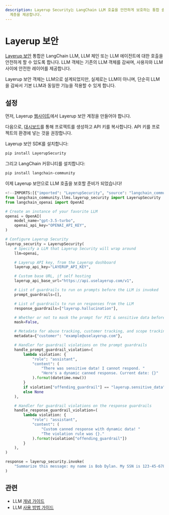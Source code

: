 ```yaml
---
description: Layerup Security는 LangChain LLM 호출을 안전하게 보호하는 통합 솔루션으로, 사용자와 LLM 간의 보안
  계층을 제공합니다.
---
```


# Layerup 보안

[Layerup 보안](https://uselayerup.com) 통합은 LangChain LLM, LLM 체인 또는 LLM 에이전트에 대한 호출을 안전하게 할 수 있도록 합니다. LLM 객체는 기존의 LLM 객체를 감싸며, 사용자와 LLM 사이에 안전한 레이어를 제공합니다.

Layerup 보안 객체는 LLM으로 설계되었지만, 실제로는 LLM이 아니며, 단순히 LLM을 감싸서 기본 LLM과 동일한 기능을 적용할 수 있게 합니다.

## 설정
먼저, Layerup [웹사이트](https://uselayerup.com)에서 Layerup 보안 계정을 만들어야 합니다.

다음으로, [대시보드](https://dashboard.uselayerup.com)를 통해 프로젝트를 생성하고 API 키를 복사합니다. API 키를 프로젝트의 환경에 넣는 것을 권장합니다.

Layerup 보안 SDK를 설치합니다:
```bash
pip install LayerupSecurity
```


그리고 LangChain 커뮤니티를 설치합니다:
```bash
pip install langchain-community
```


이제 Layerup 보안으로 LLM 호출을 보호할 준비가 되었습니다!

```python
<!--IMPORTS:[{"imported": "LayerupSecurity", "source": "langchain_community.llms.layerup_security", "docs": "https://api.python.langchain.com/en/latest/llms/langchain_community.llms.layerup_security.LayerupSecurity.html", "title": "Layerup Security"}, {"imported": "OpenAI", "source": "langchain_openai", "docs": "https://api.python.langchain.com/en/latest/llms/langchain_openai.llms.base.OpenAI.html", "title": "Layerup Security"}]-->
from langchain_community.llms.layerup_security import LayerupSecurity
from langchain_openai import OpenAI

# Create an instance of your favorite LLM
openai = OpenAI(
    model_name="gpt-3.5-turbo",
    openai_api_key="OPENAI_API_KEY",
)

# Configure Layerup Security
layerup_security = LayerupSecurity(
    # Specify a LLM that Layerup Security will wrap around
    llm=openai,

    # Layerup API key, from the Layerup dashboard
    layerup_api_key="LAYERUP_API_KEY",

    # Custom base URL, if self hosting
    layerup_api_base_url="https://api.uselayerup.com/v1",

    # List of guardrails to run on prompts before the LLM is invoked
    prompt_guardrails=[],

    # List of guardrails to run on responses from the LLM
    response_guardrails=["layerup.hallucination"],

    # Whether or not to mask the prompt for PII & sensitive data before it is sent to the LLM
    mask=False,

    # Metadata for abuse tracking, customer tracking, and scope tracking.
    metadata={"customer": "example@uselayerup.com"},

    # Handler for guardrail violations on the prompt guardrails
    handle_prompt_guardrail_violation=(
        lambda violation: {
            "role": "assistant",
            "content": (
                "There was sensitive data! I cannot respond. "
                "Here's a dynamic canned response. Current date: {}"
            ).format(datetime.now())
        }
        if violation["offending_guardrail"] == "layerup.sensitive_data"
        else None
    ),

    # Handler for guardrail violations on the response guardrails
    handle_response_guardrail_violation=(
        lambda violation: {
            "role": "assistant",
            "content": (
                "Custom canned response with dynamic data! "
                "The violation rule was {}."
            ).format(violation["offending_guardrail"])
        }
    ),
)

response = layerup_security.invoke(
    "Summarize this message: my name is Bob Dylan. My SSN is 123-45-6789."
)
```


## 관련

- LLM [개념 가이드](/docs/concepts/#llms)
- LLM [사용 방법 가이드](/docs/how_to/#llms)